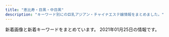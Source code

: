 ```yaml
---
title: "恵比寿・目黒・中目黒"
description: "キーワード別にの巨乳アジアン・チャイナエステ嬢情報をまとめました。"
---
```


新着画像と新着キーワードをまとめています。
2021年01月25日の情報です。

<DmmAffiliateIns />
<KeywordTable
  shops={
    [
    {
        "keywords": {
            "86": 2,
            "D": 6,
            "87": 4,
            "85": 2,
            "C": 14
        },
        "station": "\u897f\u5c0f\u5c71\u99c5",
        "name": "\u30aa\u30a2\u30b7\u30b9",
        "img_links": [
            "http://www.oasis.esjoho.com/img/btn_side_mobile.jpg",
            "http://www.oasis.esjoho.com/img/tel.png",
            "http://www.oasis.esjoho.com/img/ttl_news.png",
            "http://www.oasis.esjoho.com/files/001-02.jpg",
            "http://www.oasis.esjoho.com/img/btn_blog.png",
            "http://www.oasis.esjoho.com/files/004-02.jpg",
            "http://www.oasis.esjoho.com/img/pickup.jpg",
            "http://www.oasis.esjoho.com/img/ttl_info.png",
            "http://www.oasis.esjoho.com/files/002.jpg",
            "http://www.oasis.esjoho.com/files/002-02.jpg",
            "http://www.oasis.esjoho.com/files/001.jpg",
            "http://www.oasis.esjoho.com/files/004.jpg",
            "http://www.oasis.esjoho.com/files/005.jpg",
            "http://www.oasis.esjoho.com/img/goback.jpg",
            "http://www.oasis.esjoho.com/files/005-02.jpg"
        ],
        "url": "http://www.oasis.esjoho.com/"
    },
    {
        "img_links": [
            "https://fuwatenshi.tyo.cm/images/s_news.jpg",
            "https://fuwatenshi.tyo.cm/images/service1.jpg",
            "https://fuwatenshi.tyo.cm/photos/sites/71/2020/12/2020120109030359.jpg",
            "https://fuwatenshi.tyo.cm/images/room4.jpg",
            "https://fuwatenshi.tyo.cm/images/service4.jpg",
            "https://fuwatenshi.tyo.cm/images/s_pick.jpg",
            "https://fuwatenshi.tyo.cm/photos/sites/71/2021/01/2021011009194573.jpg",
            "https://fuwatenshi.tyo.cm/photos/sites/71/2020/12/2020120109025939.jpg",
            "https://fuwatenshi.tyo.cm/images/service2.jpg",
            "https://fuwatenshi.tyo.cm/images/room3.jpg",
            "https://fuwatenshi.tyo.cm/images/room2.jpg",
            "https://fuwatenshi.tyo.cm/photos/sites/71/2020/12/2020120805180429.jpg",
            "https://fuwatenshi.tyo.cm/photos/sites/71/2021/01/2021010907290646.jpg",
            "https://fuwatenshi.tyo.cm/photos/sites/71/2020/11/2020111008511286.jpg",
            "https://fuwatenshi.tyo.cm/images/room1.jpg",
            "https://fuwatenshi.tyo.cm/images/info.jpg",
            "https://fuwatenshi.tyo.cm/images/room6.jpg",
            "https://fuwatenshi.tyo.cm/images/service3.jpg",
            "https://fuwatenshi.tyo.cm/images/top.jpg",
            "https://fuwatenshi.tyo.cm/photos/sites/71/2021/01/2021010907195524.jpg",
            "https://fuwatenshi.tyo.cm/images/s_service.png",
            "https://fuwatenshi.tyo.cm/photos/sites/71/2020/11/2020111008511341.jpg",
            "https://fuwatenshi.tyo.cm/images/mobile.jpg",
            "https://fuwatenshi.tyo.cm/photos/sites/71/2020/11/2020112701383631.jpg",
            "https://fuwatenshi.tyo.cm/images/s_staff.png",
            "https://fuwatenshi.tyo.cm/photos/sites/71/2020/12/2020120109025928.jpg",
            "https://fuwatenshi.tyo.cm/photos/sites/71/2020/12/202012010903004.jpg"
        ],
        "name": "\u3075\u308f\u3075\u308f\u5929\u4f7f",
        "keywords": {
            "86": 14,
            "84": 7,
            "89": 7,
            "D": 35,
            "85": 14,
            "E": 7
        },
        "url": "https://fuwatenshi.tyo.cm/",
        "station": "JR\u6075\u6bd4\u5bff\u99c5\u897f\u53e3"
    },
    {
        "url": "http://with-you.tyo.cm",
        "name": "With you\u30fb\u30a6\u30a3\u30ba\u30e6\u30fc",
        "station": "JR\u76ee\u9ed2\u99c5\u6771\u53e3",
        "keywords": {
            "C": 34,
            "D": 18
        },
        "img_links": [
            "http://with-you.tyo.cm/photos/sites/6/2019/03/2019030615474648.jpg",
            "http://with-you.tyo.cm/photos/sites/6/2019/11/2019110108001772.jpg",
            "http://with-you.tyo.cm/images/s_staff.jpg",
            "http://with-you.tyo.cm/photos/sites/6/2019/10/2019102716505281.jpg",
            "http://with-you.tyo.cm/photos/sites/6/2019/02/2019021818395644.jpg",
            "http://with-you.tyo.cm/photos/sites/6/2020/09/2020092511214697.jpg",
            "http://with-you.tyo.cm/photos/sites/6/2019/11/2019112517122617.jpg",
            "http://with-you.tyo.cm/photos/sites/6/2019/12/2019121914290846.jpg",
            "http://with-you.tyo.cm/photos/sites/6/2019/02/2019021818404723.jpg",
            "http://with-you.tyo.cm/photos/sites/6/2019/11/2019111915264240.jpg",
            "http://with-you.tyo.cm/photos/sites/6/2019/11/2019110806175615.jpg",
            "http://with-you.tyo.cm/photos/sites/6/2019/06/2019060510455732.jpg",
            "http://with-you.tyo.cm/photos/sites/6/2019/11/2019110108002447.jpg",
            "http://with-you.tyo.cm/photos/sites/6/2019/11/2019111915264046.jpg",
            "http://with-you.tyo.cm/photos/sites/6/2019/12/2019121017051597.jpg",
            "http://with-you.tyo.cm/photos/sites/6/2019/11/2019110107572662.jpg",
            "http://with-you.tyo.cm/photos/sites/6/2020/06/2020061515330329.jpg",
            "http://with-you.tyo.cm/photos/sites/6/2019/11/2019112517121980.jpg",
            "http://with-you.tyo.cm/photos/sites/6/2020/03/2020032714542799.jpg",
            "http://with-you.tyo.cm/photos/sites/6/2019/10/2019102716505124.jpg",
            "http://with-you.tyo.cm/images/s_pick.jpg",
            "http://with-you.tyo.cm/photos/sites/6/2019/11/2019112916075124.jpg",
            "http://with-you.tyo.cm/images/top.png",
            "http://with-you.tyo.cm/photos/sites/6/2019/11/2019112214502832.jpg",
            "http://with-you.tyo.cm/photos/sites/6/2019/02/2019021816155116.jpg",
            "http://with-you.tyo.cm/photos/sites/6/2019/12/2019121914290210.jpg",
            "http://with-you.tyo.cm/photos/sites/6/2019/11/2019112916080552.jpg",
            "http://with-you.tyo.cm/photos/sites/6/2019/11/2019112214503286.jpg",
            "http://with-you.tyo.cm/images/s_recuit.jpg",
            "http://with-you.tyo.cm/photos/sites/6/2019/11/2019110606012817.jpg",
            "http://with-you.tyo.cm/photos/sites/6/2019/12/2019121017051599.jpg",
            "http://with-you.tyo.cm/photos/sites/6/2019/11/2019110107573374.jpg",
            "http://with-you.tyo.cm/photos/sites/6/2019/11/2019110806175734.jpg",
            "http://with-you.tyo.cm/photos/sites/6/2020/03/2020032714573892.jpg",
            "http://with-you.tyo.cm/photos/sites/6/2020/06/2020061515324852.jpg",
            "http://with-you.tyo.cm/images/s_link.jpg",
            "http://with-you.tyo.cm/images/s_news.jpg",
            "http://with-you.tyo.cm/photos/sites/6/2019/11/2019112916075813.jpg",
            "http://with-you.tyo.cm/photos/sites/6/2019/02/2019021816145119.jpg"
        ]
    },
    {
        "img_links": [
            "http://kintsuki.este88.com/images/ph1.jpg",
            "http://kintsuki.este88.com/gals/kixyoko1.jpg",
            "http://kintsuki.este88.com/gals/rei1.jpg",
            "http://kintsuki.este88.com/gals/kana1.jpg",
            "http://kintsuki.este88.com/gals/rina1.jpg",
            "http://kintsuki.este88.com/gals/koyuki1.jpg",
            "http://kintsuki.este88.com/gals/kaori1.jpg",
            "http://kintsuki.este88.com/images/r04.jpg",
            "http://kintsuki.este88.com/gals/momo1.jpg",
            "http://kintsuki.este88.com/images/r02.jpg",
            "http://kintsuki.este88.com/gals/yuyu1.jpg",
            "http://kintsuki.este88.com/gals/mika1.jpg",
            "http://kintsuki.este88.com/images/r01.jpg"
        ],
        "keywords": {},
        "station": "JR\u76ee\u9ed2\u99c5\u6771\u53e3",
        "name": "\u91d1\u306e\u6708",
        "url": "http://kintsuki.este88.com/"
    },
    {
        "keywords": {
            "F": 1,
            "D": 21,
            "83": 7,
            "E": 3,
            "C": 7,
            "85": 8,
            "87": 4,
            "89": 1,
            "82": 2,
            "86": 10,
            "G": 1,
            "93": 1
        },
        "img_links": [
            "http://victoria.tyo.cm/photos/sites/13/2019/01/2019011103510521.jpg",
            "http://victoria.tyo.cm/images/s_staff.png",
            "http://victoria.tyo.cm/photos/sites/13/2018/12/2018122904411765.jpg",
            "http://victoria.tyo.cm/photos/sites/13/2018/12/2018122701570616.jpg",
            "http://victoria.tyo.cm/photos/sites/13/2020/01/2020011104241542.jpg",
            "https://www.a-side.com/ad/koko/include/banner/koko_125x125.png",
            "http://victoria.tyo.cm/images/news.jpg",
            "http://victoria.tyo.cm/photos/sites/13/2019/07/2019070206503156.jpg",
            "http://victoria.tyo.cm/photos/sites/13/2019/01/2019010506293526.jpg",
            "http://victoria.tyo.cm/photos/sites/13/2019/01/2019012509505197.jpg",
            "http://victoria.tyo.cm/photos/sites/13/2019/12/2019120106181894.jpg",
            "http://victoria.tyo.cm/photos/sites/13/2020/01/2020012005552181.jpg",
            "http://victoria.tyo.cm/photos/sites/13/2018/12/2018122904422525.jpg",
            "http://victoria.tyo.cm/photos/sites/13/2019/02/2019022703022355.jpg",
            "http://victoria.tyo.cm/images/room2.jpg",
            "http://victoria.tyo.cm/images/room3.jpg",
            "http://victoria.tyo.cm/photos/sites/13/2019/12/2019120904521737.jpg",
            "http://victoria.tyo.cm/photos/sites/13/2020/02/202002030340133.jpg",
            "http://victoria.tyo.cm/photos/sites/13/2020/10/2020100803550565.jpg",
            "http://victoria.tyo.cm/photos/sites/13/2020/02/2020021307433041.jpg",
            "http://victoria.tyo.cm/photos/sites/13/2018/12/2018121502493847.jpg",
            "http://victoria.tyo.cm/photos/sites/13/2019/02/2019021407162693.jpg",
            "http://victoria.tyo.cm/photos/sites/13/2019/01/2019012108071242.jpg",
            "http://victoria.tyo.cm/photos/sites/13/2018/12/2018121502493814.jpg",
            "http://victoria.tyo.cm/photos/sites/13/2019/02/2019021206543056.jpg",
            "http://victoria.tyo.cm/images/room1.jpg",
            "http://victoria.tyo.cm/photos/sites/13/2019/01/2019012509534353.jpg",
            "http://victoria.tyo.cm/photos/sites/13/2020/03/2020031904101259.jpg",
            "http://victoria.tyo.cm/images/top.jpg",
            "http://victoria.tyo.cm/photos/sites/13/2018/12/2018121502493879.jpg",
            "http://victoria.tyo.cm/photos/sites/13/2019/10/2019100904082968.jpg",
            "http://victoria.tyo.cm/photos/sites/13/2019/10/2019101403232834.jpg",
            "http://victoria.tyo.cm/photos/sites/13/2019/01/2019010506292922.jpg",
            "http://victoria.tyo.cm/photos/sites/13/2019/08/2019080607062415.jpg",
            "http://victoria.tyo.cm/photos/sites/13/2018/12/2018122701570643.jpg",
            "http://victoria.tyo.cm/images/face.jpg",
            "http://victoria.tyo.cm/images/pick.jpg",
            "http://victoria.tyo.cm/photos/sites/13/2019/10/2019100904083557.jpg",
            "http://victoria.tyo.cm/photos/sites/13/2019/12/2019120904521188.jpg",
            "http://victoria.tyo.cm/images/mobile.jpg",
            "http://victoria.tyo.cm/photos/sites/13/2020/02/2020020104570910.jpg",
            "http://victoria.tyo.cm/photos/sites/13/2019/04/2019041807165826.jpg",
            "http://victoria.tyo.cm/photos/sites/13/2018/12/2018121502493953.jpg",
            "http://victoria.tyo.cm/photos/sites/13/2019/12/2019120406433710.jpg",
            "http://victoria.tyo.cm/photos/sites/13/2019/06/2019061005275095.jpg",
            "http://victoria.tyo.cm/photos/sites/13/2020/01/2020012005552622.jpg",
            "http://victoria.tyo.cm/photos/sites/13/2019/05/201905100639429.jpg",
            "http://victoria.tyo.cm/photos/sites/13/2019/04/2019040304024424.jpg",
            "http://victoria.tyo.cm/photos/sites/13/2020/01/2020011205500461.jpg",
            "http://victoria.tyo.cm/images/room4.jpg"
        ],
        "url": "http://victoria.tyo.cm/",
        "name": "Victoria\u30fb\u30d3\u30af\u30c8\u30ea\u30a2",
        "station": "JR\u76ee\u9ed2\u99c5\u6771\u53e3"
    },
    {
        "url": "http://nakamegurofun.com/",
        "keywords": {
            "88": 1,
            "85": 1,
            "87": 4,
            "D": 5,
            "C": 1
        },
        "station": "\u4e2d\u76ee\u9ed2\u99c5\u897f\u53e3",
        "img_links": [
            "http://nakamegurofun.com/files/0030964.jpg",
            "http://nakamegurofun.com/files/002-030964.jpg",
            "http://nakamegurofun.com/files/0034f22.jpg",
            "http://nakamegurofun.com/files/0020964.jpg",
            "http://nakamegurofun.com/files/007-020964.jpg",
            "http://nakamegurofun.com/files/0050964.jpg",
            "http://nakamegurofun.com/files/008-030964.jpg",
            "http://nakamegurofun.com/files/005fa9d.jpg",
            "http://nakamegurofun.com/images/shop/shop04.jpg",
            "http://nakamegurofun.com/files/0024f22.jpg",
            "http://nakamegurofun.com/images/shop/shop03.jpg",
            "http://nakamegurofun.com/files/006fa9d.jpg",
            "http://nakamegurofun.com/images/s1.jpg",
            "http://nakamegurofun.com/files/0080964.jpg",
            "http://nakamegurofun.com/images/zi_staff.png",
            "http://nakamegurofun.com/files/008fa9d.jpg",
            "http://nakamegurofun.com/images/infotiao1.jpg",
            "http://nakamegurofun.com/files/006-030964.jpg",
            "http://nakamegurofun.com/images/s3.jpg",
            "http://nakamegurofun.com/files/002fa9d.jpg",
            "http://nakamegurofun.com/files/007-030964.jpg",
            "http://nakamegurofun.com/images/main_top.png",
            "http://nakamegurofun.com/files/0054f22.jpg",
            "http://nakamegurofun.com/files/005-020964.jpg",
            "http://nakamegurofun.com/images/service91a6.png",
            "http://nakamegurofun.com/images/tel.png",
            "http://nakamegurofun.com/files/002-020964.jpg",
            "http://nakamegurofun.com/files/007fa9d.jpg",
            "http://nakamegurofun.com/images/zi_massage.png",
            "http://nakamegurofun.com/files/005-030964.jpg",
            "http://nakamegurofun.com/images/shop/shop02.jpg",
            "http://nakamegurofun.com/images/xian.png",
            "http://nakamegurofun.com/images/s4.jpg",
            "http://nakamegurofun.com/files/003fa9d.jpg",
            "http://nakamegurofun.com/files/0074f22.jpg",
            "http://nakamegurofun.com/images/s2.jpg",
            "http://nakamegurofun.com/images/s5.jpg",
            "http://nakamegurofun.com/files/0070964.jpg",
            "http://nakamegurofun.com/files/008-020964.jpg",
            "http://nakamegurofun.com/files/003-020964.jpg",
            "http://nakamegurofun.com/files/003-030964.jpg",
            "http://nakamegurofun.com/files/0064f22.jpg",
            "http://nakamegurofun.com/images/main_bottom.png",
            "http://nakamegurofun.com/files/0060964.jpg",
            "http://nakamegurofun.com/files/006-020964.jpg",
            "http://nakamegurofun.com/images/shop/shop01.jpg",
            "http://nakamegurofun.com/files/0084f22.jpg"
        ],
        "name": "Flower \uff5e\u30d5\u30e9\u30ef\u30fc\uff5e"
    },
    {
        "keywords": {
            "F": 1,
            "E": 2,
            "85": 8,
            "86": 11,
            "C": 4,
            "87": 8,
            "83": 2,
            "D": 26,
            "84": 1,
            "88": 2
        },
        "url": "http://onlyone.tyo.cm/",
        "img_links": [
            "http://onlyone.tyo.cm/images/room2.jpg",
            "http://onlyone.tyo.cm/photos/sites/5/2019/11/2019110105152849.jpg",
            "http://onlyone.tyo.cm/images/room4.jpg",
            "http://onlyone.tyo.cm/photos/sites/5/2019/08/2019080815010066.jpg",
            "http://onlyone.tyo.cm/images/s_staff.png",
            "http://onlyone.tyo.cm/images/new.jpg",
            "http://onlyone.tyo.cm/photos/sites/5/2020/09/2020092510523998.jpg",
            "http://onlyone.tyo.cm/images/s_link.png",
            "http://onlyone.tyo.cm/images/acc1.jpg",
            "http://onlyone.tyo.cm/photos/sites/5/2019/11/2019110105153240.jpg",
            "http://onlyone.tyo.cm/photos/sites/5/2020/01/2020011413501066.jpg",
            "http://onlyone.tyo.cm/photos/sites/5/2019/03/2019030418403098.jpg",
            "http://onlyone.tyo.cm/photos/sites/5/2020/09/2020090210405221.jpg",
            "http://onlyone.tyo.cm/images/acc2.jpg",
            "http://onlyone.tyo.cm/photos/sites/5/2019/11/2019112117013754.jpg",
            "http://onlyone.tyo.cm/photos/sites/5/2019/06/2019060510472559.jpg",
            "http://onlyone.tyo.cm/photos/sites/5/2018/08/2018080308152252.jpg",
            "http://onlyone.tyo.cm/photos/sites/5/2020/05/2020051419324761.jpg",
            "http://onlyone.tyo.cm/photos/sites/5/2020/07/2020070217061815.jpg",
            "http://onlyone.tyo.cm/images/room3.jpg",
            "http://onlyone.tyo.cm/photos/sites/5/2018/11/2018112110301745.jpg",
            "http://onlyone.tyo.cm/images/top.png",
            "http://onlyone.tyo.cm/photos/sites/5/2018/08/2018082407542866.jpg",
            "http://onlyone.tyo.cm/photos/sites/5/2020/01/2020011412572423.jpg",
            "http://onlyone.tyo.cm/photos/sites/5/2019/01/2019013017371133.jpg",
            "http://onlyone.tyo.cm/photos/sites/5/2018/10/201810181432433.jpg",
            "http://onlyone.tyo.cm/photos/sites/5/2020/09/2020092510524025.jpg",
            "http://onlyone.tyo.cm/photos/sites/5/2020/09/2020092617301564.jpg",
            "http://onlyone.tyo.cm/photos/sites/5/2019/02/2019022310334774.jpg",
            "http://onlyone.tyo.cm/photos/sites/5/2017/11/2017112708111797.jpg",
            "http://onlyone.tyo.cm/photos/sites/5/2020/01/2020011413500417.jpg",
            "http://onlyone.tyo.cm/photos/sites/5/2018/03/2018031607430562.jpg",
            "http://onlyone.tyo.cm/photos/sites/5/2019/07/201907171609201.jpg",
            "http://onlyone.tyo.cm/photos/sites/5/2020/06/2020060815500896.jpg",
            "http://onlyone.tyo.cm/images/line.jpg",
            "http://onlyone.tyo.cm/images/room1.jpg",
            "http://onlyone.tyo.cm/photos/sites/5/2019/02/2019022310345266.jpg",
            "http://onlyone.tyo.cm/photos/sites/5/2019/07/2019070711031982.jpg",
            "http://onlyone.tyo.cm/photos/sites/5/2018/11/2018110713255310.jpg",
            "http://onlyone.tyo.cm/photos/sites/5/2020/02/2020022610121615.jpg",
            "http://onlyone.tyo.cm/images/acc4.jpg",
            "http://onlyone.tyo.cm/photos/sites/5/2019/07/2019070616424775.jpg",
            "http://onlyone.tyo.cm/photos/sites/5/2019/01/2019011814353078.jpg",
            "http://onlyone.tyo.cm/images/acc3.jpg",
            "http://onlyone.tyo.cm/photos/sites/5/2019/06/2019060510384975.jpg",
            "http://onlyone.tyo.cm/photos/sites/5/2020/03/2020031716151746.jpg",
            "http://onlyone.tyo.cm/photos/sites/5/2019/05/2019050915292562.jpg",
            "http://onlyone.tyo.cm/photos/sites/5/2020/09/2020092510523723.jpg",
            "http://onlyone.tyo.cm/photos/sites/5/2019/01/2019013017372064.jpg",
            "http://onlyone.tyo.cm/photos/sites/5/2019/05/2019052911352557.jpg",
            "http://onlyone.tyo.cm/photos/sites/5/2020/07/2020070215334437.jpg",
            "http://onlyone.tyo.cm/photos/sites/5/2019/08/2019082610481667.jpg",
            "http://onlyone.tyo.cm/photos/sites/5/2019/12/2019121715483135.jpg",
            "http://onlyone.tyo.cm/photos/sites/5/2018/09/2018092710191274.jpg",
            "http://onlyone.tyo.cm/photos/sites/5/2018/07/2018071709241386.jpg",
            "http://onlyone.tyo.cm/photos/sites/5/2020/09/2020092218541894.jpg",
            "http://onlyone.tyo.cm/photos/sites/5/2019/12/2019120510353312.jpg",
            "http://onlyone.tyo.cm/photos/sites/5/2018/06/2018062904050630.jpg",
            "http://onlyone.tyo.cm/photos/sites/5/2019/07/2019071716092046.jpg"
        ],
        "name": "OnlyOne",
        "station": "JR\u76ee\u9ed2\u99c5\u897f\u53e3"
    },
    {
        "keywords": {
            "84": 2,
            "C": 41,
            "88": 2,
            "87": 3,
            "85": 4,
            "F": 1,
            "86": 8,
            "D": 25,
            "E": 4,
            "89": 4
        },
        "img_links": [
            "http://angel.jpn.cm/photos/sites/3/2017/03/2.jpg",
            "http://angel.jpn.cm/images/nbj3.jpg",
            "http://angel.jpn.cm/photos/sites/3/2016/08/staff36h.jpg",
            "http://angel.jpn.cm/photos/sites/3/2019/12/2019122718552430.jpg",
            "http://angel.jpn.cm/images/top01.jpg",
            "http://angel.jpn.cm/images/room3.jpg",
            "http://angel.jpn.cm/photos/sites/3/2016/08/staff36g.jpg",
            "http://angel.jpn.cm/images/mobile.jpg",
            "http://angel.jpn.cm/photos/sites/3/2017/01/1.jpg",
            "http://angel.jpn.cm/photos/sites/3/2016/08/staff7a.jpg",
            "http://angel.jpn.cm/photos/sites/3/2020/09/2020092511154515.jpg",
            "http://angel.jpn.cm/photos/sites/3/2016/08/staff3.jpg",
            "http://angel.jpn.cm/photos/sites/3/2019/07/2019071016030711.jpg",
            "http://angel.jpn.cm/photos/sites/3/2016/08/staff5.jpg",
            "http://angel.jpn.cm/images/s_pick.png",
            "http://angel.jpn.cm/photos/sites/3/2020/06/2020061515170635.jpg",
            "http://angel.jpn.cm/photos/sites/3/2019/12/2019122718552333.jpg",
            "http://angel.jpn.cm/images/room4.jpg",
            "http://angel.jpn.cm/photos/sites/3/2018/06/2018061505064271.jpg",
            "http://angel.jpn.cm/images/room5.jpg",
            "http://angel.jpn.cm/photos/sites/3/2018/06/2018061505064251.jpg",
            "http://angel.jpn.cm/photos/sites/3/2016/08/staff39.jpg",
            "http://angel.jpn.cm/photos/sites/3/2016/08/staff28.jpg",
            "http://angel.jpn.cm/photos/sites/3/2016/08/staff3a.jpg",
            "http://angel.jpn.cm/photos/sites/3/2016/09/staff40.jpg",
            "http://angel.jpn.cm/images/s_staff.png",
            "http://angel.jpn.cm/photos/sites/3/2016/08/staff23.jpg",
            "http://angel.jpn.cm/photos/sites/3/2017/11/2017112010234266.jpg",
            "http://angel.jpn.cm/images/s_mobile.png",
            "http://angel.jpn.cm/images/top02.jpg",
            "http://angel.jpn.cm/photos/sites/3/2016/08/staff2a.jpg",
            "http://cdn.dino-es.com/images/logo/150x40DinoEs.png",
            "http://angel.jpn.cm/photos/sites/3/2017/05/8.jpg",
            "http://angel.jpn.cm/photos/sites/3/2016/08/staff39a.jpg",
            "http://angel.jpn.cm/photos/sites/3/2016/08/staff4a.jpg",
            "http://angel.jpn.cm/images/room1.jpg",
            "http://angel.jpn.cm/photos/sites/3/2016/09/staff40a.jpg",
            "http://angel.jpn.cm/photos/sites/3/2019/06/201906051042276.jpg",
            "http://angel.jpn.cm/photos/sites/3/2016/08/staff25.jpg",
            "http://angel.jpn.cm/photos/sites/3/2016/08/staff7.jpg",
            "http://angel.jpn.cm/photos/sites/3/2016/09/72670992207769698.jpg",
            "http://angel.jpn.cm/photos/sites/3/2016/08/staff37.jpg",
            "http://angel.jpn.cm/photos/sites/3/2016/10/staff01a.jpg",
            "http://angel.jpn.cm/photos/sites/3/2016/08/staff24a.jpg",
            "http://angel.jpn.cm/photos/sites/3/2017/12/2017122705371661.jpg",
            "http://angel.jpn.cm/photos/sites/3/2019/06/2019060510404179.jpg",
            "http://angel.jpn.cm/photos/sites/3/2016/10/staff41.jpg",
            "http://angel.jpn.cm/images/s_news.png",
            "http://angel.jpn.cm/photos/sites/3/2017/11/201711280608539.jpg",
            "http://angel.jpn.cm/photos/sites/3/2016/08/staff37a.jpg",
            "http://angel.jpn.cm/photos/sites/3/2016/08/staff14.jpg",
            "http://angel.jpn.cm/photos/sites/3/2016/10/staff01.jpg",
            "http://angel.jpn.cm/photos/sites/3/2016/08/staff35.jpg",
            "http://angel.jpn.cm/photos/sites/3/2016/08/staff24.jpg",
            "http://angel.jpn.cm/images/room6.jpg",
            "http://angel.jpn.cm/photos/sites/3/2019/10/2019100910242499.jpg",
            "http://angel.jpn.cm/photos/sites/3/2017/12/201712270537317.jpg",
            "http://angel.jpn.cm/photos/sites/3/2016/08/staff21.jpg",
            "http://angel.jpn.cm/photos/sites/3/2016/08/staff2.jpg",
            "http://angel.jpn.cm/photos/sites/3/2019/11/201911181407260.jpg",
            "http://angel.jpn.cm/photos/sites/3/2018/11/201811011331167.jpg",
            "http://angel.jpn.cm/images/room7.jpg",
            "http://angel.jpn.cm/photos/sites/3/2016/08/staff22.jpg",
            "http://angel.jpn.cm/photos/sites/3/2016/08/staff8.jpg",
            "http://angel.jpn.cm/photos/sites/3/2016/08/staff28a.jpg",
            "http://angel.jpn.cm/photos/sites/3/2016/08/staff4.jpg",
            "http://angel.jpn.cm/images/info.jpg",
            "http://angel.jpn.cm/images/s_link.png",
            "http://angel.jpn.cm/photos/sites/3/2019/12/2019122718552413.jpg",
            "http://angel.jpn.cm/photos/sites/3/2019/07/2019071213431954.jpg",
            "http://angel.jpn.cm/photos/sites/3/2016/08/staff29.jpg",
            "http://angel.jpn.cm/images/girl-z1.jpg",
            "http://angel.jpn.cm/photos/sites/3/2017/04/1.jpg",
            "http://angel.jpn.cm/photos/sites/3/2018/06/2018061601280885.jpg",
            "http://angel.jpn.cm/photos/sites/3/2016/08/staff11.jpg",
            "http://angel.jpn.cm/photos/sites/3/2016/08/staff38.jpg",
            "http://angel.jpn.cm/photos/sites/3/2018/09/2018091001155585.jpg",
            "http://angel.jpn.cm/images/room2.jpg",
            "http://angel.jpn.cm/images/girl-z2.jpg",
            "http://angel.jpn.cm/photos/sites/3/2016/08/staff23a.jpg",
            "http://angel.jpn.cm/photos/sites/3/2018/06/2018062105525655.jpg",
            "http://angel.jpn.cm/photos/sites/3/2019/11/2019111814073465.jpg"
        ],
        "name": "Angel-\u30a8\u30f3\u30b8\u30a7\u30eb-",
        "station": "JR\u76ee\u9ed2\u99c5\u6771\u53e3",
        "url": "http://angel.jpn.cm/"
    },
    {
        "name": "\u6d77\u8cca\u8239",
        "station": "\u4e2d\u76ee\u9ed2\u99c5\u5357\u6539\u672d\u897f\u53e3",
        "url": "http://kaizokusen.jpn.mn/",
        "img_links": [
            "http://kaizokusen.jpn.mn/photos/sites/31/2020/01/2020010602051995.jpg",
            "http://kaizokusen.jpn.mn/photos/sites/31/2020/03/2020031402334084.jpg",
            "http://kaizokusen.jpn.mn/photos/sites/31/2020/05/2020051510144982.jpg",
            "http://kaizokusen.jpn.mn/images/news_bj1.jpg",
            "http://kaizokusen.jpn.mn/photos/sites/31/2018/12/2018122706404758.jpg",
            "http://kaizokusen.jpn.mn/images/s_pick.png",
            "http://kaizokusen.jpn.mn/photos/sites/31/2020/03/2020030801205388.jpg",
            "http://kaizokusen.jpn.mn/photos/sites/31/2019/11/2019111410352979.jpg",
            "http://kaizokusen.jpn.mn/photos/sites/31/2019/06/2019060402255271.jpg",
            "http://kaizokusen.jpn.mn/images/mobile.jpg",
            "http://kaizokusen.jpn.mn/photos/sites/31/2019/12/2019122806012497.jpg",
            "http://kaizokusen.jpn.mn/photos/sites/31/2019/06/2019061406003197.jpg",
            "http://kaizokusen.jpn.mn/images/news03.jpg",
            "http://kaizokusen.jpn.mn/photos/sites/31/2019/04/2019040301572848.jpg",
            "http://kaizokusen.jpn.mn/photos/sites/31/2020/12/2020120801390122.jpg",
            "http://kaizokusen.jpn.mn/photos/sites/31/2019/05/2019051702252726.jpg",
            "http://kaizokusen.jpn.mn/photos/sites/31/2019/01/2019012803255272.jpg",
            "http://kaizokusen.jpn.mn/photos/sites/31/2019/09/2019091102140786.jpg",
            "http://kaizokusen.jpn.mn/images/s_news.jpg",
            "http://kaizokusen.jpn.mn/images/s_contact.jpg",
            "http://kaizokusen.jpn.mn/photos/sites/31/2019/06/2019061406003081.jpg",
            "http://kaizokusen.jpn.mn/photos/sites/31/2018/07/2018070912312985.jpg",
            "http://kaizokusen.jpn.mn/photos/sites/31/2019/03/2019032710574970.jpg",
            "http://kaizokusen.jpn.mn/photos/sites/31/2019/01/201901130238317.jpg",
            "http://kaizokusen.jpn.mn/photos/sites/31/2020/06/2020061305220545.jpg",
            "http://kaizokusen.jpn.mn/photos/sites/31/2020/06/2020062208015349.jpg",
            "http://kaizokusen.jpn.mn/photos/sites/31/2019/09/2019092905302643.jpg",
            "http://kaizokusen.jpn.mn/photos/sites/31/2019/01/2019010309225534.jpg",
            "http://kaizokusen.jpn.mn/photos/sites/31/2019/06/2019060402255852.jpg",
            "http://kaizokusen.jpn.mn/photos/sites/31/2020/11/2020112103070699.jpg",
            "http://kaizokusen.jpn.mn/photos/sites/31/2019/11/2019111401215721.jpg",
            "http://kaizokusen.jpn.mn/photos/sites/31/2020/04/2020042207290081.jpg",
            "http://kaizokusen.jpn.mn/photos/sites/31/2019/12/2019121904244431.jpg",
            "http://kaizokusen.jpn.mn/images/s_link.png",
            "http://kaizokusen.jpn.mn/photos/sites/31/2019/02/2019022801560094.jpg",
            "http://kaizokusen.jpn.mn/photos/sites/31/2019/12/201912200917482.jpg",
            "http://kaizokusen.jpn.mn/images/end.png",
            "http://kaizokusen.jpn.mn/photos/sites/31/2020/08/2020080301195061.jpg",
            "http://kaizokusen.jpn.mn/photos/sites/31/2018/12/2018121710580889.jpg",
            "http://kaizokusen.jpn.mn/photos/sites/31/2020/08/2020082411195272.jpg",
            "http://kaizokusen.jpn.mn/photos/sites/31/2020/06/2020060409294464.jpg",
            "http://kaizokusen.jpn.mn/photos/sites/31/2020/02/202002070127147.jpg",
            "http://kaizokusen.jpn.mn/photos/sites/31/2019/11/2019112102290816.jpg",
            "http://kaizokusen.jpn.mn/images/top.jpg",
            "http://kaizokusen.jpn.mn/photos/sites/31/2019/02/2019021410470448.jpg",
            "http://kaizokusen.jpn.mn/images/news04.jpg",
            "http://kaizokusen.jpn.mn/photos/sites/31/2019/03/2019032601332117.jpg",
            "http://kaizokusen.jpn.mn/images/headline.jpg",
            "http://kaizokusen.jpn.mn/images/news_bj3.jpg",
            "http://kaizokusen.jpn.mn/photos/sites/31/2020/06/2020061302013959.jpg",
            "http://kaizokusen.jpn.mn/images/s_staff.png",
            "http://kaizokusen.jpn.mn/photos/sites/31/2020/02/2020022107354732.jpg",
            "http://kaizokusen.jpn.mn/photos/sites/31/2020/01/2020011609085443.jpg"
        ],
        "keywords": {
            "C": 44,
            "86": 25,
            "85": 27,
            "84": 2,
            "87": 33,
            "E": 28,
            "88": 10,
            "83": 8,
            "D": 74
        }
    },
    {
        "img_links": [
            "http://bimajo-massage.work/sp/img/sys.jpg",
            "http://bimajo-massage.work/img/st6.jpg",
            "http://bimajo-massage.work/img/sta8.jpg",
            "http://bimajo-massage.work/sp/img/add.jpg",
            "http://bimajo-massage.work/sp/img/p-7.jpg",
            "http://bimajo-massage.work/img/st8.jpg",
            "http://bimajo-massage.work/sp/img/pic.jpg",
            "http://bimajo-massage.work/sp/img/info.jpg",
            "http://bimajo-massage.work/img/st1.jpg",
            "http://bimajo-massage.work/sp/img/time.jpg",
            "http://bimajo-massage.work/img/st5.jpg",
            "http://bimajo-massage.work/img/sta1.jpg",
            "http://bimajo-massage.work/sp/img/t-r.jpg",
            "http://bimajo-massage.work/sp/img/botton.jpg",
            "http://bimajo-massage.work/sp/img/tit.jpg",
            "http://bimajo-massage.work/sp/img/st6.jpg",
            "http://bimajo-massage.work/img/body-.png",
            "http://bimajo-massage.work/img/st7.jpg",
            "http://bimajo-massage.work/img/sta6.jpg",
            "http://bimajo-massage.work/img/mo.png",
            "http://bimajo-massage.work/img/xmas.png",
            "http://bimajo-massage.work/img/sta7.jpg",
            "http://bimajo-massage.work/sp/img/t-a.jpg",
            "http://bimajo-massage.work/sp/img/acc1.jpg",
            "http://bimajo-massage.work/img/acc2.jpg",
            "http://bimajo-massage.work/sp/img/p-6.jpg",
            "http://bimajo-massage.work/sp/img/acc2.jpg",
            "http://bimajo-massage.work/sp/img/t-s.jpg",
            "http://bimajo-massage.work/sp/img/tel.jpg",
            "http://bimajo-massage.work/sp/img/t-t.jpg",
            "http://bimajo-massage.work/img/pic.png",
            "http://bimajo-massage.work/sp/img/st7.jpg",
            "http://bimajo-massage.work/img/acc1.jpg",
            "http://bimajo-massage.work/img/bottom.png",
            "http://bimajo-massage.work/sp/img/st8.jpg",
            "http://bimajo-massage.work/sp/img/pc.jpg",
            "http://bimajo-massage.work/sp/img/t-o.jpg",
            "http://bimajo-massage.work/sp/img/p-8.jpg",
            "http://bimajo-massage.work/img/sta5.jpg",
            "http://bimajo-massage.work/sp/img/st1.jpg",
            "http://bimajo-massage.work/sp/img/cam.jpg",
            "http://bimajo-massage.work/sp/img/st5.jpg"
        ],
        "url": "http://bimajo-massage.work/",
        "station": "JR\u6075\u6bd4\u5bff\u99c5\u897f\u53e3",
        "name": "\u7f8e\u9b54\u5973",
        "keywords": {
            "87": 13,
            "D": 25,
            "85": 14,
            "C": 14,
            "86": 12,
            "E": 12,
            "88": 12
        }
    },
    {
        "img_links": [
            "http://hi-msg.com/tonton/images/index_01.jpg",
            "http://hi-msg.com/tonton/images/r1.jpg",
            "http://hi-msg.com/tonton/images/sys1.jpg",
            "http://hi-msg.com/tonton/images/an_3_02.jpg",
            "http://hi-msg.com/tonton/images/staff_images/st5.jpg",
            "http://hi-msg.com/tonton/images/staff_images/sl.png",
            "http://hi-msg.com/tonton/images/slider/slide1.png",
            "http://hi-msg.com/tonton/images/fbb.jpg",
            "http://hi-msg.com/tonton/images/an_2_01.jpg",
            "http://hi-msg.com/tonton/images/an_4_01.jpg",
            "http://hi-msg.com/tonton/images/an_5_02.jpg",
            "http://hi-msg.com/tonton/images/an_1_01.jpg",
            "http://hi-msg.com/tonton/images/an_1_02.jpg",
            "http://hi-msg.com/tonton/images/r2.jpg",
            "http://hi-msg.com/tonton/images/index-1.jpg",
            "http://hi-msg.com/tonton/images/an_6_01.jpg",
            "http://hi-msg.com/tonton/images/index-2.jpg",
            "http://hi-msg.com/tonton/images/an_2_02.jpg",
            "http://hi-msg.com/tonton/images/slider/slide2.png",
            "http://hi-msg.com/tonton/images/eve1.png",
            "http://hi-msg.com/tonton/images/an_6_02.jpg",
            "http://hi-msg.com/tonton/images/slider/slide3.png",
            "http://hi-msg.com/tonton/images/slider/slide2s.png",
            "http://hi-msg.com/tonton/images/staff_images/st4.jpg",
            "http://hi-msg.com/tonton/images/an_3_01.jpg",
            "http://hi-msg.com/tonton/images/an_4_02.jpg",
            "http://hi-msg.com/tonton/images/an_5_01.jpg",
            "http://hi-msg.com/tonton/images/qr.jpg",
            "http://hi-msg.com/tonton/images/slider/slide3s.png",
            "http://hi-msg.com/tonton/images/staff_images/st3.jpg",
            "http://hi-msg.com/tonton/images/staff_images/st2.jpg",
            "http://hi-msg.com/tonton/images/slider/slide1s.png",
            "http://hi-msg.com/tonton/images/r4.jpg",
            "http://hi-msg.com/tonton/images/staff_images/st1.jpg",
            "http://hi-msg.com/tonton/images/r3.jpg"
        ],
        "url": "http://hi-msg.com/tonton/",
        "name": "\u30c8\u30f3\u30c8\u30f3",
        "keywords": {
            "E": 5,
            "85": 7,
            "C": 7,
            "86": 17,
            "83": 7,
            "D": 19
        },
        "station": "JR\u6075\u6bd4\u5bff\u99c5\u897f\u53e3"
    },
    {
        "img_links": [
            "http://fiji-resort.ests.jp/photos/sites/30/2018/11/2018110510493422.jpg",
            "http://fiji-resort.ests.jp/images/s_staff.png",
            "http://fiji-resort.ests.jp/images/end.png",
            "http://fiji-resort.ests.jp/images/access02.jpg",
            "http://fiji-resort.ests.jp/photos/sites/30/2019/05/2019050215480138.jpg",
            "http://fiji-resort.ests.jp/photos/sites/30/2019/09/2019092914334514.jpg",
            "http://fiji-resort.ests.jp/photos/sites/30/2019/06/2019061411123068.jpg",
            "http://fiji-resort.ests.jp/photos/sites/30/2018/09/2018091916161390.jpg",
            "http://fiji-resort.ests.jp/photos/sites/30/2019/03/2019033011081995.jpg",
            "http://fiji-resort.ests.jp/images/access03.jpg",
            "http://fiji-resort.ests.jp/photos/sites/30/2019/11/2019110909384037.jpg",
            "http://fiji-resort.ests.jp/images/access05.jpg",
            "http://fiji-resort.ests.jp/images/access06.jpg",
            "http://fiji-resort.ests.jp/photos/sites/30/2019/05/2019050215480292.jpg",
            "http://fiji-resort.ests.jp/images/top.png",
            "http://fiji-resort.ests.jp/photos/sites/30/2020/02/2020022116402274.jpg",
            "http://fiji-resort.ests.jp/images/mobile.png",
            "http://fiji-resort.ests.jp/photos/sites/30/2019/03/2019033011105316.jpg",
            "http://fiji-resort.ests.jp/photos/sites/30/2019/03/2019031518525662.jpg",
            "http://fiji-resort.ests.jp/images/access04.jpg",
            "http://fiji-resort.ests.jp/images/topics_bj3.png",
            "http://fiji-resort.ests.jp/photos/sites/30/2018/09/2018091301234543.jpg",
            "http://fiji-resort.ests.jp/images/access01.jpg",
            "http://fiji-resort.ests.jp/photos/sites/30/2018/11/2018110510493920.jpg",
            "http://fiji-resort.ests.jp/photos/sites/30/2019/12/2019121110440091.jpg",
            "http://fiji-resort.ests.jp/photos/sites/30/2018/06/2018061511340989.jpg",
            "http://fiji-resort.ests.jp/photos/sites/30/2019/04/2019042017525677.jpg",
            "http://fiji-resort.ests.jp/images/s_topics.png",
            "http://fiji-resort.ests.jp/photos/sites/30/2019/06/2019060610451514.jpg",
            "http://fiji-resort.ests.jp/images/s_link.png",
            "http://fiji-resort.ests.jp/photos/sites/30/2019/05/2019050215480157.jpg",
            "http://fiji-resort.ests.jp/images/line.png"
        ],
        "url": "http://fiji-resort.ests.jp/",
        "station": "\u4e2d\u76ee\u9ed2\u99c5\u897f\u53e3",
        "keywords": {
            "85": 123,
            "86": 60,
            "83": 39,
            "C": 138,
            "82": 18,
            "89": 18,
            "87": 78,
            "D": 141,
            "E": 57
        },
        "name": "\u30d5\u30a3\u30b8\u30fc\u30ea\u30be\u30fc\u30c8"
    },
    {
        "img_links": [
            "http://relacute.tyo.cm/images/mobile.png",
            "http://relacute.tyo.cm/photos/sites/42/2019/02/2019021216200689.jpg",
            "http://relacute.tyo.cm/photos/sites/42/2017/06/18.jpg",
            "http://relacute.tyo.cm/photos/sites/42/2016/11/staff7.jpg",
            "http://relacute.tyo.cm/images/s_news.jpg",
            "http://relacute.tyo.cm/images/top.jpg",
            "http://relacute.tyo.cm/photos/sites/42/2016/11/staff6.jpg",
            "http://relacute.tyo.cm/images/link1.jpg",
            "http://relacute.tyo.cm/photos/sites/42/2017/05/16.jpg",
            "http://relacute.tyo.cm/images/newface1.jpg",
            "http://relacute.tyo.cm/photos/sites/42/2019/02/201902121620011.jpg",
            "http://relacute.tyo.cm/photos/sites/42/2017/04/411443062809353899.jpg",
            "http://relacute.tyo.cm/photos/sites/42/2016/11/staff1.jpg",
            "http://relacute.tyo.cm/images/top1.jpg",
            "http://relacute.tyo.cm/images/girl-z2.jpg",
            "http://relacute.tyo.cm/images/staff01.jpg",
            "http://relacute.tyo.cm/photos/sites/42/2017/04/2.jpg",
            "http://relacute.tyo.cm/photos/sites/42/2016/11/5.jpg",
            "http://relacute.tyo.cm/images/girl-z1.jpg"
        ],
        "keywords": {
            "87": 1,
            "C": 25,
            "D": 9
        },
        "station": "JR\u76ee\u9ed2\u99c5\u6771\u53e3",
        "url": "http://relacute.tyo.cm/",
        "name": "RelaCute \u30ea\u30e9\u30ad\u30e5\u30fc\u30c8"
    },
    {
        "station": "JR\u76ee\u9ed2\u99c5\u6771\u53e3",
        "name": "\u30d0\u30d9\u30eb",
        "keywords": {},
        "url": "http://meguro-babel.com/",
        "img_links": [
            "http://meguro-babel.com/girl/2.jpg",
            "http://meguro-babel.com/girl/9.jpg",
            "http://meguro-babel.com/topics/img/146-1.jpg",
            "http://meguro-babel.com/images/room/photo01.jpg",
            "http://meguro-babel.com/images/topimg4.jpg",
            "http://meguro-babel.com/girl/8.jpg",
            "http://meguro-babel.com/girl/4.jpg",
            "http://meguro-babel.com/images/img_1.jpg",
            "http://meguro-babel.com/girl/15.jpg",
            "http://meguro-babel.com/girl/7.jpg",
            "http://meguro-babel.com/girl/10.jpg",
            "http://meguro-babel.com/images/room/photo03.jpg",
            "http://meguro-babel.com/girl/5.jpg",
            "http://meguro-babel.com/girl/6.jpg",
            "http://meguro-babel.com/girl/11.jpg",
            "http://meguro-babel.com/topics/img/150-1.jpg",
            "http://meguro-babel.com/girl/21.jpg",
            "http://meguro-babel.com/girl/19.jpg",
            "http://meguro-babel.com/topics/img/149-1.jpg",
            "http://meguro-babel.com/girl/24.jpg",
            "http://meguro-babel.com/girl/3.jpg",
            "http://meguro-babel.com/images/qr.jpg",
            "http://meguro-babel.com/topics/img/145-1.jpg",
            "http://meguro-babel.com/topics/img/142-1.jpg",
            "http://meguro-babel.com/images/room/photo04.jpg",
            "http://meguro-babel.com/images/room/photo02.jpg",
            "http://meguro-babel.com/topics/img/129-1.jpg",
            "http://meguro-babel.com/girl/1.jpg"
        ]
    }
]
}
/>
<DmmAffiliateScript />
